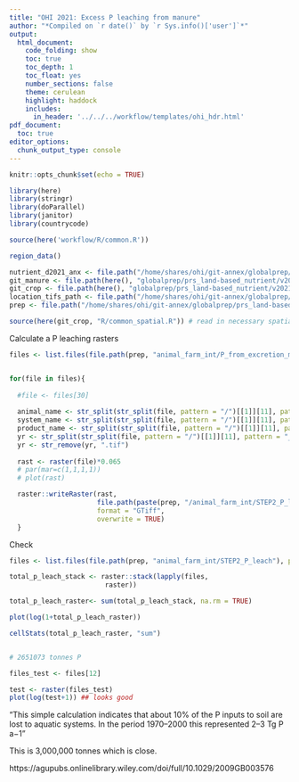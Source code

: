 ```yaml
---
title: "OHI 2021: Excess P leaching from manure"
author: "*Compiled on `r date()` by `r Sys.info()['user']`*"
output: 
  html_document:
    code_folding: show
    toc: true
    toc_depth: 1
    toc_float: yes
    number_sections: false
    theme: cerulean
    highlight: haddock
    includes: 
      in_header: '../../../workflow/templates/ohi_hdr.html'
pdf_document:
  toc: true
editor_options: 
  chunk_output_type: console
---
```



```r
knitr::opts_chunk$set(echo = TRUE)

library(here)
library(stringr)
library(doParallel)
library(janitor)
library(countrycode)

source(here('workflow/R/common.R'))

region_data()

nutrient_d2021_anx <- file.path("/home/shares/ohi/git-annex/globalprep/_raw_data/FAOSTAT/manure_nutrient/d2021/")
git_manure <- file.path(here(), "globalprep/prs_land-based_nutrient/v2021/STEP2_manure")
git_crop <- file.path(here(), "globalprep/prs_land-based_nutrient/v2021/STEP1_crop")
location_tifs_path <- file.path("/home/shares/ohi/git-annex/globalprep/_raw_data/halpern_food_systems/d2021/animal_farm/location_tifs")
prep <- file.path("/home/shares/ohi/git-annex/globalprep/prs_land-based_nutrient/v2021")

source(here(git_crop, "R/common_spatial.R")) # read in necessary spatial files 

```

Calculate a P leaching rasters

```r
files <- list.files(file.path(prep, "animal_farm_int/P_from_excretion_manure"), full.names = TRUE)


for(file in files){
  
  #file <- files[30]
    
  animal_name <- str_split(str_split(file, pattern = "/")[[1]][11], pattern = "_")[[1]][1]
  system_name <- str_split(str_split(file, pattern = "/")[[1]][11], pattern = "_")[[1]][2]
  product_name <- str_split(str_split(file, pattern = "/")[[1]][11], pattern = "_")[[1]][3]
  yr <- str_split(str_split(file, pattern = "/")[[1]][11], pattern = "_")[[1]][6]
  yr <- str_remove(yr, ".tif")
  
  rast <- raster(file)*0.065
  # par(mar=c(1,1,1,1))
  # plot(rast)

  raster::writeRaster(rast,
                      file.path(paste(prep, "/animal_farm_int/STEP2_P_leach/", animal_name, "_", system_name, "_", product_name, "_", yr, ".tif",  sep = "")),
                      format = "GTiff",
                      overwrite = TRUE)
  }

```

Check 

```r

files <- list.files(file.path(prep, "animal_farm_int/STEP2_P_leach"), pattern = "2017", full.names = TRUE)

total_p_leach_stack <- raster::stack(lapply(files,
                        raster))

total_p_leach_raster<- sum(total_p_leach_stack, na.rm = TRUE)

plot(log(1+total_p_leach_raster))

cellStats(total_p_leach_raster, "sum")


# 2651073 tonnes P 

files_test <- files[12]

test <- raster(files_test)
plot(log(test+1)) ## looks good
```

"This simple calculation indicates that about 10% of the P inputs to soil are lost to aquatic systems. In the period 1970–2000 this represented 2–3 Tg P a−1"

This is 3,000,000 tonnes which is close.

https://agupubs.onlinelibrary.wiley.com/doi/full/10.1029/2009GB003576

